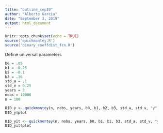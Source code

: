 ```yaml
---
title: "outline_sep19"
author: "Alberto Garcia"
date: "September 3, 2019"
output: html_document
---
```


```r
knitr::opts_chunk$set(echo = TRUE)
source('quickmontey.R')
source('binary_coeffdist_fcn.R')
```

Define universal parameters
```r
b0 = .05
b1 = -0.25
b2 = -0.1
b3 = .16
std_a = .1
std_v = 0.25
years = 3
nobs = 10000
n = 100
```



```r
DID_y <- quickmontey(n, nobs, years, b0, b1, b2, b3, std_a, std_v, "y")
DID_y$plot
```

```r
DID_yit <- quickmontey(n, nobs, years, b0, b1, b2, b3, std_a, std_v, "y_it")
DID_yit$plot
```


```r

```